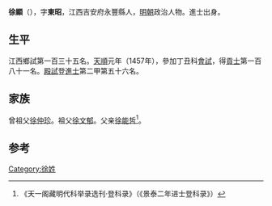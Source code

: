 {{Otheruses|other=名为徐显的其他人物|徐观复}}

'''徐顯'''（{{bd|1427年||？}}），字'''東昭'''，江西吉安府永豐縣人，[[明朝|明朝]]政治人物。進士出身。

== 生平 ==
江西鄉試第一百三十五名。[[天顺_(明朝)|天順]]元年（1457年），參加丁丑科[[會試|會試]]，得[[貢士|貢士]]第一百八十一名。[[殿試|殿試]]登[[進士|進士]]第二甲第五十六名。

== 家族 ==
曾祖父[[徐仲珍|徐仲珍]]。祖父[[徐文郁|徐文郁]]。父亲[[徐能哲|徐能哲]]<ref>《天一阁藏明代科举录选刊·登科录》（《景泰二年进士登科录》）</ref>。

==参考==
{{reflist}}

{{天順元年丁丑科殿試金榜}}

{{Authority control}}

{{DEFAULTSORT:}}
[[Category:徐姓|Category:徐姓]]


{{明朝人物小作品}}